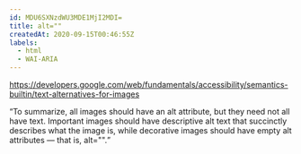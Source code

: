 ```yaml
---
id: MDU6SXNzdWU3MDE1MjI2MDI=
title: alt=""
createdAt: 2020-09-15T00:46:55Z
labels:
  - html
  - WAI-ARIA
---
```


https://developers.google.com/web/fundamentals/accessibility/semantics-builtin/text-alternatives-for-images

<q>To summarize, all images should have an alt attribute, but they need not all have text. Important images should have descriptive alt text that succinctly describes what the image is, while decorative images should have empty alt attributes — that is, alt="".</q>
